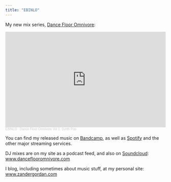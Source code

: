 ```yaml
---
title: "EBINLO"
---
```


My new mix series, [Dance Floor Omnivore](www.danceflooromnivore.com):

```{=html}
<iframe width="100%" height="300" scrolling="no" frameborder="no" allow="autoplay" src="https://w.soundcloud.com/player/?url=https%3A//api.soundcloud.com/tracks/1718520582&color=%23ff5500&auto_play=false&hide_related=false&show_comments=true&show_user=true&show_reposts=false&show_teaser=true&visual=true"></iframe><div style="font-size: 10px; color: #cccccc;line-break: anywhere;word-break: normal;overflow: hidden;white-space: nowrap;text-overflow: ellipsis; font-family: Interstate,Lucida Grande,Lucida Sans Unicode,Lucida Sans,Garuda,Verdana,Tahoma,sans-serif;font-weight: 100;"><a href="https://soundcloud.com/ebinlo" title="EBINLO" target="_blank" style="color: #cccccc; text-decoration: none;">EBINLO</a> · <a href="https://soundcloud.com/ebinlo/dance-floor-omnivore-vol-1-synth-pop" title="Dance Floor Omnivore Vol 1: Synth Pop" target="_blank" style="color: #cccccc; text-decoration: none;">Dance Floor Omnivore Vol 1: Synth Pop</a></div>
```
You can find my released music on [Bandcamp](ebinlo.bandcamp.com), as well as [Spotify](https://open.spotify.com/artist/2MQ88L5jQL1YfEoSNtZgZh?si=rJ8RyRmRRHiSV-ZlEmOBVw) and the other major streaming services.

DJ mixes are on my site as a podcast feed, and also on [Soundcloud](https://soundcloud.com/ebinlo): [www.danceflooromnivore.com](www.danceflooromnivore.com)

I blog, including sometimes about music stuff, at my personal site: [www.zandergordan.com](www.zandergordan.com)
